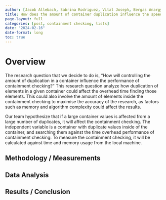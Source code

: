 ```yaml
---
author: [Jacob Allebach, Sabrina Rodriguez, Vital Joseph, Bergas Anargya, William Wolff]
title: How does the amount of container duplication influence the speed of containment checking?
page-layout: full
categories: [post, containment checking, lists]
date: "2024-02-16"
date-format: long
toc: true
---
```


# Overview

The research question that we decide to do is, "How will controlling the amount of duplication in a container influence the performance of containment checking?" This research question analyze how duplication of elements in a given container could affect the overhead time finding those elements. This could also involve the amount of elements inside the containment checking to maximise the accuracy of the research, as factors such as memory and algorithm complexity could affect the results. 

Our team hypothesize that if a large container values is affected from a large number of duplicates, it will affect the containment checking. The independent variable is a container with duplicate values inside of the container, and searching them against the time overhead performance of containment checking. To measure the containment checking, it will be calculated against time and memory usage from the local machine. 

## Methodology / Measurements

## Data Analysis

## Results / Conclusion
